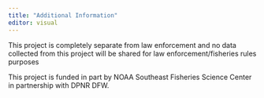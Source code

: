 ---
title: "Additional Information"
editor: visual
---

This project is completely separate from law enforcement and no data collected from this project will be shared for law enforcement/fisheries rules purposes

This project is funded in part by NOAA Southeast Fisheries Science Center in partnership with DPNR DFW. 
